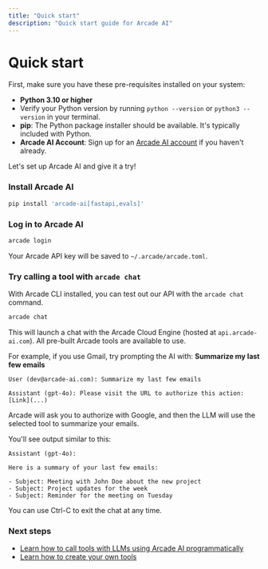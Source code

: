 ```yaml
---
title: "Quick start"
description: "Quick start guide for Arcade AI"
---
```



# Quick start

First, make sure you have these pre-requisites installed on your system:

- **Python 3.10 or higher**
- Verify your Python version by running `python --version` or `python3 --version` in your terminal.
- **pip**: The Python package installer should be available. It's typically included with Python.
- **Arcade AI Account**: Sign up for an [Arcade AI account](https://arcade-ai.com/signup) if you haven't already.

Let's set up Arcade AI and give it a try!

<Steps>

### Install Arcade AI

```bash
pip install 'arcade-ai[fastapi,evals]'
```

### Log in to Arcade AI

```bash
arcade login
```

Your Arcade API key will be saved to `~/.arcade/arcade.toml`.

### Try calling a tool with `arcade chat`

With Arcade CLI installed, you can test out our API with the `arcade chat` command.

```bash
arcade chat
```

This will launch a chat with the Arcade Cloud Engine (hosted at `api.arcade-ai.com`). All pre-built Arcade tools are available to use.

For example, if you use Gmail, try prompting the AI with: **Summarize my last few emails**

```
User (dev@arcade-ai.com): Summarize my last few emails

Assistant (gpt-4o): Please visit the URL to authorize this action: [Link](...)
```

Arcade will ask you to authorize with Google, and then the LLM will use the selected tool to summarize your emails.

You'll see output similar to this:

```
Assistant (gpt-4o):

Here is a summary of your last few emails:

- Subject: Meeting with John Doe about the new project
- Subject: Project updates for the week
- Subject: Reminder for the meeting on Tuesday
```

You can use Ctrl-C to exit the chat at any time.

</Steps>

### Next steps

- [Learn how to call tools with LLMs using Arcade AI programmatically](/home/tool-calling/tool-calling)
- [Learn how to create your own tools](/home/tool-authoring/tool-authoring-guides/customtools)
